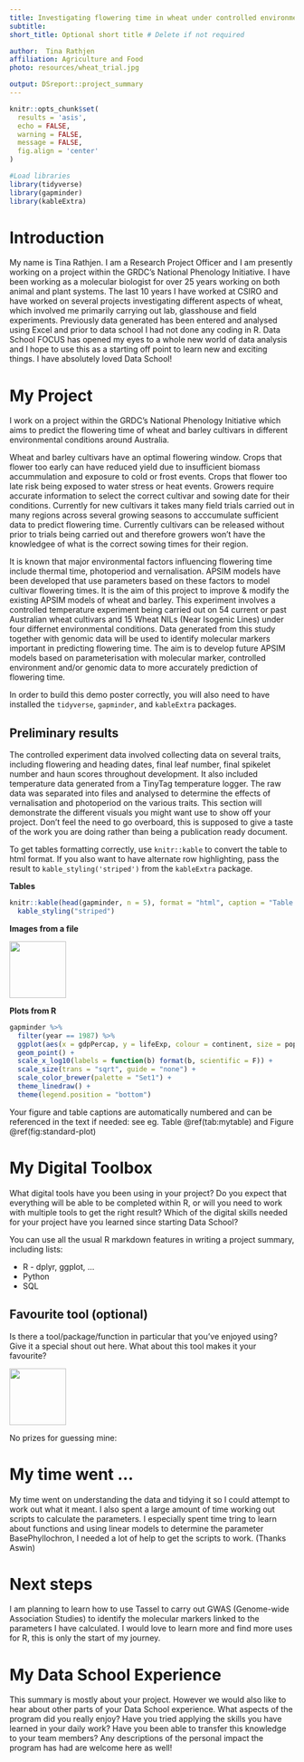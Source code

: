 ```yaml
---
title: Investigating flowering time in wheat under controlled environment conditions
subtitle: 
short_title: Optional short title # Delete if not required

author:  Tina Rathjen
affiliation: Agriculture and Food
photo: resources/wheat_trial.jpg

output: DSreport::project_summary
---
```

```r
knitr::opts_chunk$set(
  results = 'asis',
  echo = FALSE,
  warning = FALSE,
  message = FALSE,
  fig.align = 'center'
)

#Load libraries
library(tidyverse)
library(gapminder)
library(kableExtra)
```


# Introduction
My name is Tina Rathjen. I am a Research Project Officer and I am presently working on a project within the GRDC's National Phenology Initiative. I have been working as a molecular biologist for over 25 years working on both animal and plant systems. The last 10 years I have worked at CSIRO and have worked on several projects investigating different aspects of wheat, which involved me primarily carrying out lab, glasshouse and field experiments. Previously data generated has been entered and analysed using Excel and prior to data school I had not done any coding in R. Data School FOCUS has opened my eyes to a whole new world of data analysis and I hope to use this as a starting off point to learn new and exciting things. I have absolutely loved Data School!

# My Project
I work on a project within the GRDC's National Phenology Initiative which aims to predict the flowering time of wheat and barley cultivars in different environmental conditions around Australia.

Wheat and barley cultivars have an optimal flowering window. Crops that flower too early can have reduced yield due to insufficient biomass accummulation and exposure to cold or frost events. Crops that flower too late risk being exposed to water stress or heat events. Growers require accurate information to select the correct cultivar and sowing date for their conditions. Currently for new cultivars it takes many field trials carried out in many regions across several growing seasons to acccumulate sufficient data to predict flowering time. Currently cultivars can be released without prior to trials being carried out and therefore growers won't have the knowledgee of what is the correct sowing times for their region.

It is known that major environmental factors influencing flowering time include thermal time, photoperiod and vernalisation. APSIM models have been developed that use parameters based on these factors to model cultivar flowering times.  It is the aim of this project to improve & modify the existing APSIM models of wheat and barley. This experiment involves a controlled temperature experiment being carried out on 54 current or past Australian wheat cultivars and 15 Wheat NILs (Near Isogenic Lines) under four differnet environmental conditions. Data generated from this study together with genomic data will be used to identify molecular markers important in predicting flowering time. The aim is to develop future APSIM models based on parameterisation with molecular marker, controlled environment and/or genomic data to more accurately prediction of flowering time. 




In order to build this demo poster correctly, you will also need to have installed the `tidyverse`, 
`gapminder`, and `kableExtra` packages.

## Preliminary results
The controlled experiment data involved collecting data on several traits, including flowering and heading dates, final leaf number, final spikelet number and haun scores throughout development. It also included temperature data generated from a TinyTag temperature logger. The raw data was separated into files and analysed to determine the effects of vernalisation and photoperiod on the various traits.
This section will demonstrate the different visuals you might want use to show off your 
project. Don't feel the need to go overboard, this is supposed to give a taste of the work you are
doing rather than being a publication ready document.

To get tables formatting correctly, use `knitr::kable` to convert the table to html format. If
you also want to have alternate row highlighting, pass the result to `kable_styling('striped')` 
from the `kableExtra` package.

**Tables**
```r
knitr::kable(head(gapminder, n = 5), format = "html", caption = "Table 1. Spikelet Data") %>% 
  kable_styling("striped")
```

**Images from a file**

![](resources/img/tidyverse.png){width=100px}

**Plots from R**
```r
gapminder %>% 
  filter(year == 1987) %>% 
  ggplot(aes(x = gdpPercap, y = lifeExp, colour = continent, size = pop)) +
  geom_point() +
  scale_x_log10(labels = function(b) format(b, scientific = F)) +
  scale_size(trans = "sqrt", guide = "none") +
  scale_color_brewer(palette = "Set1") +
  theme_linedraw() +
  theme(legend.position = "bottom")
```

Your figure and table captions are automatically numbered and can be referenced in the text
if needed: see eg. Table \@ref(tab:mytable) and Figure \@ref(fig:standard-plot)

# My Digital Toolbox

What digital tools have you been using in your project? Do you expect that everything will be able 
to be completed within R, or will you need to work with multiple tools to get the right result?
Which of the digital skills needed for your project have you learned since starting Data School?

You can use all the usual R markdown features in writing a project summary, including lists:

* R - dplyr, ggplot, ...
* Python
* SQL

## Favourite tool (optional)

Is there a tool/package/function in particular that you've enjoyed using? Give it a special shout out here. What about this tool makes it your favourite?

![](https://raw.githubusercontent.com/tidyverse/ggplot2/master/man/figures/logo.png){.pull-right width=100px}

No prizes for guessing mine:

# My time went ...

My time went on understanding the data and tidying it so I could attempt to work out what it meant. I also spent a large amount of time working out scripts to calculate the parameters. I especially spent time tring to learn about functions and using linear models to determine the parameter BasePhyllochron, I needed a lot of help to get the scripts to work. (Thanks Aswin)


# Next steps
I am planning to learn how to use Tassel to carry out GWAS (Genome-wide Association Studies) to identify the molecular markers linked to the parameters I have calculated.  I would love to learn more and find more uses for R, this is only the start of my journey. 

# My Data School Experience

This summary is mostly about your project. However we would also like to hear about other
parts of your Data School experience. What aspects of the program did you really enjoy? Have you
tried applying the skills you have learned in your daily work? Have you been able to transfer this 
knowledge to your team members? Any descriptions of the personal impact the program has 
had are welcome here as well!
